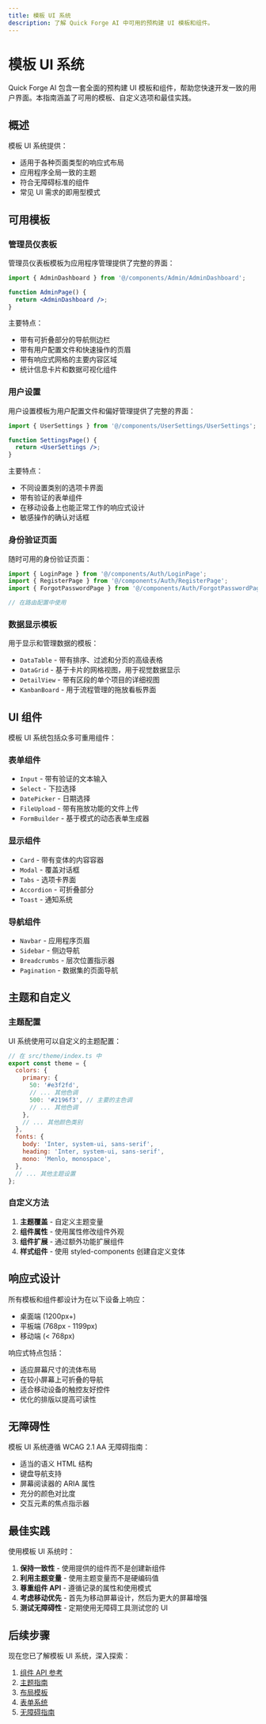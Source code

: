 ```yaml
---
title: 模板 UI 系统
description: 了解 Quick Forge AI 中可用的预构建 UI 模板和组件。
---
```


# 模板 UI 系统

Quick Forge AI 包含一套全面的预构建 UI 模板和组件，帮助您快速开发一致的用户界面。本指南涵盖了可用的模板、自定义选项和最佳实践。

## 概述

模板 UI 系统提供：

- 适用于各种页面类型的响应式布局
- 应用程序全局一致的主题
- 符合无障碍标准的组件
- 常见 UI 需求的即用型模式

## 可用模板

### 管理员仪表板

管理员仪表板模板为应用程序管理提供了完整的界面：

```jsx
import { AdminDashboard } from '@/components/Admin/AdminDashboard';

function AdminPage() {
  return <AdminDashboard />;
}
```

主要特点：
- 带有可折叠部分的导航侧边栏
- 带有用户配置文件和快速操作的页眉
- 带有响应式网格的主要内容区域
- 统计信息卡片和数据可视化组件

### 用户设置

用户设置模板为用户配置文件和偏好管理提供了完整的界面：

```jsx
import { UserSettings } from '@/components/UserSettings/UserSettings';

function SettingsPage() {
  return <UserSettings />;
}
```

主要特点：
- 不同设置类别的选项卡界面
- 带有验证的表单组件
- 在移动设备上也能正常工作的响应式设计
- 敏感操作的确认对话框

### 身份验证页面

随时可用的身份验证页面：

```jsx
import { LoginPage } from '@/components/Auth/LoginPage';
import { RegisterPage } from '@/components/Auth/RegisterPage';
import { ForgotPasswordPage } from '@/components/Auth/ForgotPasswordPage';

// 在路由配置中使用
```

### 数据显示模板

用于显示和管理数据的模板：

- `DataTable` - 带有排序、过滤和分页的高级表格
- `DataGrid` - 基于卡片的网格视图，用于视觉数据显示
- `DetailView` - 带有区段的单个项目的详细视图
- `KanbanBoard` - 用于流程管理的拖放看板界面

## UI 组件

模板 UI 系统包括众多可重用组件：

### 表单组件

- `Input` - 带有验证的文本输入
- `Select` - 下拉选择
- `DatePicker` - 日期选择
- `FileUpload` - 带有拖放功能的文件上传
- `FormBuilder` - 基于模式的动态表单生成器

### 显示组件

- `Card` - 带有变体的内容容器
- `Modal` - 覆盖对话框
- `Tabs` - 选项卡界面
- `Accordion` - 可折叠部分
- `Toast` - 通知系统

### 导航组件

- `Navbar` - 应用程序页眉
- `Sidebar` - 侧边导航
- `Breadcrumbs` - 层次位置指示器
- `Pagination` - 数据集的页面导航

## 主题和自定义

### 主题配置

UI 系统使用可以自定义的主题配置：

```jsx
// 在 src/theme/index.ts 中
export const theme = {
  colors: {
    primary: {
      50: '#e3f2fd',
      // ... 其他色调
      500: '#2196f3', // 主要的主色调
      // ... 其他色调
    },
    // ... 其他颜色类别
  },
  fonts: {
    body: 'Inter, system-ui, sans-serif',
    heading: 'Inter, system-ui, sans-serif',
    mono: 'Menlo, monospace',
  },
  // ... 其他主题设置
};
```

### 自定义方法

1. **主题覆盖** - 自定义主题变量
2. **组件属性** - 使用属性修改组件外观
3. **组件扩展** - 通过额外功能扩展组件
4. **样式组件** - 使用 styled-components 创建自定义变体

## 响应式设计

所有模板和组件都设计为在以下设备上响应：

- 桌面端 (1200px+)
- 平板端 (768px - 1199px)
- 移动端 (< 768px)

响应式特点包括：
- 适应屏幕尺寸的流体布局
- 在较小屏幕上可折叠的导航
- 适合移动设备的触控友好控件
- 优化的排版以提高可读性

## 无障碍性

模板 UI 系统遵循 WCAG 2.1 AA 无障碍指南：

- 适当的语义 HTML 结构
- 键盘导航支持
- 屏幕阅读器的 ARIA 属性
- 充分的颜色对比度
- 交互元素的焦点指示器

## 最佳实践

使用模板 UI 系统时：

1. **保持一致性** - 使用提供的组件而不是创建新组件
2. **利用主题变量** - 使用主题变量而不是硬编码值
3. **尊重组件 API** - 遵循记录的属性和使用模式
4. **考虑移动优先** - 首先为移动屏幕设计，然后为更大的屏幕增强
5. **测试无障碍性** - 定期使用无障碍工具测试您的 UI

## 后续步骤

现在您已了解模板 UI 系统，深入探索：

1. [组件 API 参考](/zh/docs/template-ui/components)
2. [主题指南](/zh/docs/template-ui/theming)
3. [布局模板](/zh/docs/template-ui/layouts)
4. [表单系统](/zh/docs/template-ui/forms)
5. [无障碍指南](/zh/docs/template-ui/accessibility) 